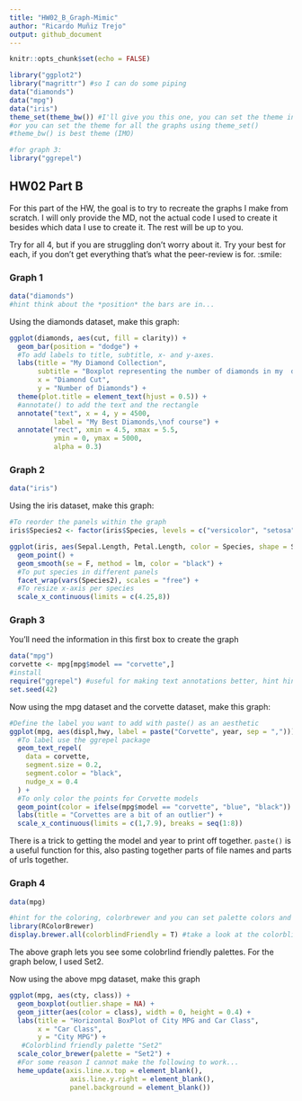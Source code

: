 ---
title: "HW02_B_Graph-Mimic"
author: "Ricardo Muñiz Trejo"
output: github_document
---

```{r setup, include=FALSE}
knitr::opts_chunk$set(echo = FALSE)
```


```{r load libraries, echo = TRUE, include=TRUE}
library("ggplot2")
library("magrittr") #so I can do some piping
data("diamonds")
data("mpg")
data("iris")
theme_set(theme_bw()) #I'll give you this one, you can set the theme individually for graphs
#or you can set the theme for all the graphs using theme_set()
#theme_bw() is best theme (IMO)

#for graph 3:
library("ggrepel")


```

## HW02 Part B

For this part of the HW, the goal is to try to recreate the graphs I make from scratch. I will only provide the MD, not the actual code I used to create it besides which data I use to create it. The rest will be up to you. 

Try for all 4, but if you are struggling don't worry about it. Try your best for each, if you don't get everything that's what the peer-review is for. :smile:


### Graph 1
```{r, echo = T, include = TRUE}
data("diamonds")
#hint think about the *position* the bars are in...

```


Using the diamonds dataset, make this graph:
```{r graph1 code, echo=TRUE}
ggplot(diamonds, aes(cut, fill = clarity)) +
  geom_bar(position = "dodge") +
  #To add labels to title, subtitle, x- and y-axes.
  labs(title = "My Diamond Collection", 
       subtitle = "Boxplot representing the number of diamonds in my  diamond collection by \ntype of cut quality and clarity of diamond",
       x = "Diamond Cut", 
       y = "Number of Diamonds") +
  theme(plot.title = element_text(hjust = 0.5)) +
  #annotate() to add the text and the rectangle
  annotate("text", x = 4, y = 4500, 
           label = "My Best Diamonds,\nof course") +
  annotate("rect", xmin = 4.5, xmax = 5.5, 
           ymin = 0, ymax = 5000, 
           alpha = 0.3)

```

### Graph 2
```{r, echo = T, include = TRUE}
data("iris")


```

Using the iris dataset, make this graph:
```{r graph 2 code, echo=TRUE}
#To reorder the panels within the graph
iris$Species2 <- factor(iris$Species, levels = c("versicolor", "setosa", "virginica"))

ggplot(iris, aes(Sepal.Length, Petal.Length, color = Species, shape = Species))+
  geom_point() +
  geom_smooth(se = F, method = lm, color = "black") +
  #To put species in different panels
  facet_wrap(vars(Species2), scales = "free") +
  #To resize x-axis per species
  scale_x_continuous(limits = c(4.25,8))

```


### Graph 3
You'll need the information in this first box to create the graph
```{r, echo = TRUE}
data("mpg")
corvette <- mpg[mpg$model == "corvette",]
#install
require("ggrepel") #useful for making text annotations better, hint hint
set.seed(42)

```

Now using the mpg dataset and the corvette dataset, make this graph:

```{r graph 3 code, echo = TRUE}
#Define the label you want to add with paste() as an aesthetic
ggplot(mpg, aes(displ,hwy, label = paste("Corvette", year, sep = ","))) +
  #To label use the ggrepel package
  geom_text_repel(
    data = corvette,
    segment.size = 0.2,
    segment.color = "black",
    nudge_x = 0.4
  ) +
  #To only color the points for Corvette models
  geom_point(color = ifelse(mpg$model == "corvette", "blue", "black")) +
  labs(title = "Corvettes are a bit of an outlier") +
  scale_x_continuous(limits = c(1,7.9), breaks = seq(1:8))


```

There is a trick to getting the model and year to print off together. `paste()` is a useful function for this, also pasting together parts of file names and parts of urls together. 


### Graph 4 
```{r, echo = T}
data(mpg)

#hint for the coloring, colorbrewer and you can set palette colors and make your graphs colorblind friendly
library(RColorBrewer)
display.brewer.all(colorblindFriendly = T) #take a look at the colorblindfriendly options

```

The above graph lets you see some colobrlind friendly palettes. For the graph below, I used Set2.



Now using the above mpg dataset, make this graph

```{r graph 4 code, echo = TRUE}
ggplot(mpg, aes(cty, class)) +
  geom_boxplot(outlier.shape = NA) +
  geom_jitter(aes(color = class), width = 0, height = 0.4) +
  labs(title = "Horizontal BoxPlot of City MPG and Car Class",
       x = "Car Class",
       y = "City MPG") +
   #Colorblind friendly palette "Set2"
  scale_color_brewer(palette = "Set2") +
  #For some reason I cannot make the following to work...
  heme_update(axis.line.x.top = element_blank(),
               axis.line.y.right = element_blank(),
               panel.background = element_blank())

```





